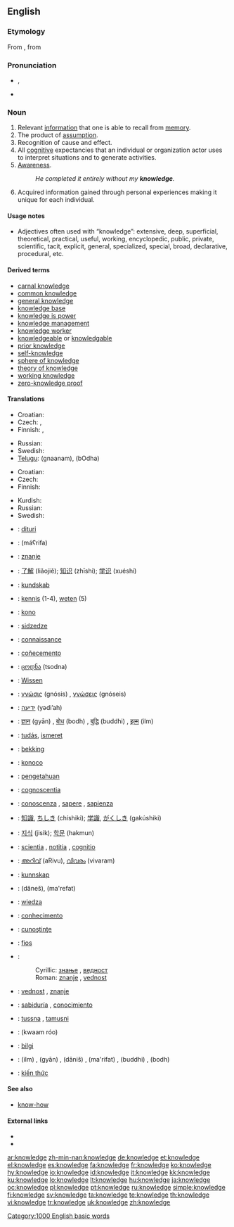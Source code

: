 {{wikipedia}}
==English==

{{rank|living|view|although|533|knowledge|hath|table|daughter}}

===Etymology===
From {{etyl|enm|en}} {{term|knouleche||lang=enm}}, from {{etyl|ang|en}} {{term|cnawan||lang=ang|to know}}

===Pronunciation===
* {{IPA|/ˈnɒlɪdʒ/}}, {{SAMPA|/"nQlIdZ/}}
* {{audio|en-us-knowledge.ogg|Audio (US)}}

===Noun===
{{en-noun|-}}

# Relevant [[information]] that one is able to recall from [[memory]].
# The product of [[assumption]].
# Recognition of cause and effect.
# All [[cognitive]] expectancies that an individual or organization actor uses to interpret situations and to generate activities.
# [[awareness|Awareness]].
#: ''He completed it entirely without my '''knowledge'''.''
# Acquired information gained through personal experiences making it unique for each individual.

====Usage notes====
* Adjectives often used with “knowledge”: extensive, deep, superficial, theoretical, practical, useful, working, encyclopedic, public, private, scientific, tacit, explicit, general, specialized, special, broad, declarative, procedural, etc.

====Derived terms====
* [[carnal knowledge]]
* [[common knowledge]]
* [[general knowledge]]
* [[knowledge base]]
* [[knowledge is power]]
* [[knowledge management]]
* [[knowledge worker]]
* [[knowledgeable]] or [[knowledgable]]
* [[prior knowledge]]
* [[self-knowledge]]
* [[sphere of knowledge]]
* [[theory of knowledge]]
* [[working knowledge]]
* [[zero-knowledge proof]]

====Translations====
{{trans-top|information}}
* Croatian: {{t+|hr|znanje|n|alt=znánje}}
* Czech: {{t-|cs|znalost|f}}, {{t-|cs|vědění|n}}
* Finnish: {{t+|fi|tieto}}, {{t-|fi|tiedot|p}}
{{trans-mid}}
* Russian: {{t|ru|знание|n|tr=znánije|sc=Cyrl}}
* Swedish: {{t+|sv|kunskap|c}}
* [[Telugu]]: {{t|te|జ్ఞానం|sc=Telu}} (gnaanam), {{t|te|బోధ|sc=Telu}} (bOdha)
{{trans-bottom}}

{{trans-top|awareness}}
* Croatian: {{t+|hr|znanje|n|alt=znánje}}
* Czech: {{t-|cs|vědomí|n}}
* Finnish: {{t-|fi|tietoisuus}}
{{trans-mid}}
* Kurdish: {{t|ku|زانیاری|tr=zanyari|sc=KUchar}}
* Russian: {{t|ru|знание|n|tr=znánije|sc=Cyrl}}
* Swedish: {{t|sv|kännedom|c}}
{{trans-bottom}}

{{checktrans-top}}
* {{ttbc|Albanian}}: [[dituri]] {{n}}
* {{ttbc|Arabic}}: {{Arab|[[معرفة|مَعْرِفَة]]}} (máʕrifa) {{f}}
* {{ttbc|Bosnian}}: [[znanje]] {{n}}
* {{ttbc|Chinese}}: [[了解]] (liǎojiě); [[知识]] (zhīshi); [[学识]] (xuéshí)
* {{ttbc|Danish}}: [[kundskab]]
* {{ttbc|Dutch}}: [[kennis]] (1-4), [[weten]] (5)
* {{ttbc|Esperanto}}: [[kono]]
* {{ttbc|Ewe}}: [[sidzedze]]
* {{ttbc|French}}: [[connaissance]] {{f}}
* {{ttbc|Galician}}: [[coñecemento]] {{m}}
* {{ttbc|Georgian}}: [[ცოდნა]] (tsodna)
* {{tbc|German}}: [[Wissen]] {{n}}
* {{ttbc|Greek}}: [[γνώσις]] (gnósis) {{f}}, [[γνώσεις]] (gnóseis) {{f|p}}
* {{ttbc|Hebrew}}: [[ידיעה]] (yədi’ah) {{f}}
* {{ttbc|Hindi}}: [[ज्ञान]] (gyān) {{m}}, [[बोध]] (bodh) {{m}}, [[बुद्धि]] (buddhi) {{f}}, [[इल्म]] (ilm) {{m}}
* {{ttbc|Hungarian}}: [[tudás]], [[ismeret]]
* {{ttbc|Icelandic}}: [[þekking]] {{f}}
* {{ttbc|Ido}}: [[konoco]]
* {{ttbc|Indonesian}}: [[pengetahuan]]
* {{ttbc|Interlingua}}: [[cognoscentia]]
* {{ttbc|Italian}}: [[conoscenza]] {{f}}, [[sapere]] {{m}}, [[sapienza]] {{f}}
* {{ttbc|Japanese}}: [[知識]], [[ちしき]] (chíshiki); [[学識]], [[がくしき]] (gakúshiki)
{{trans-mid}}
* {{ttbc|Korean}}: [[지식]] (jisik); [[학문]] (hakmun)
* {{ttbc|Latin}}: [[scientia]] {{f}}, [[notitia]] {{f}}, [[cognitio]] {{f}}
* {{ttbc|Malayalam}}: [[അറിവ്]] (aRivu), [[വിവരം]] (vivaram)
* {{ttbc|Norwegian}}: [[kunnskap]]
* {{ttbc|Persian}}: {{fa-Arab|[[دانش]]}} (dâneš), {{fa-Arab|[[معرفت]]}} (ma'refat)
* {{ttbc|Polish}}: [[wiedza]] {{f}}
* {{ttbc|Portuguese}}: [[conhecimento]] {{m}}
* {{ttbc|Romanian}}: [[cunoştinţe]] {{f}}
* {{ttbc|Scottish Gaelic}}: [[fios]] {{m}}
* {{ttbc|Serbian}}:
*: Cyrillic: [[знање]] {{n}}, [[ведност]] {{f}}
*: Roman: [[znanje]] {{n}}, [[vednost]] {{f}}
* {{ttbc|Slovene}}: [[vednost]] {{f}}, [[znanje]] {{n}}
* {{ttbc|Spanish}}: [[sabiduría]] {{f}}, [[conocimiento]] {{m}}
* {{ttbc|Tamazight}}: [[tussna]] {{f}}, [[tamusni]] {{f}}
* {{ttbc|Thai}}: {{Thai|[[ความรู้]]}} (kwaam róo)
* {{ttbc|Turkish}}: [[bilgi]] {{n}}
* {{ttbc|Urdu}}: {{ur-Arab|[[علم]]}} (ilm) {{m}}, {{ur-Arab|[[گیان]]}} (gyān) {{m}}, {{ur-Arab|[[دانش]]}} (dāniš) {{f}}, {{ur-Arab|[[معرفت]]}} (ma'rifat) {{f}}, {{ur-Arab|[[بدھ]]}} (buddhi) {{f}}, {{ur-Arab|[[بودھ]]}} (bodh) {{m}}
* {{ttbc|Vietnamese}}: [[kiến thức]]
{{trans-bottom}}

====See also====
* [[know-how]]

====External links====
* {{R:Webster 1913}}
* {{R:Century 1911}}

[[Category:1000 English basic words]]

[[ar:knowledge]]
[[zh-min-nan:knowledge]]
[[de:knowledge]]
[[et:knowledge]]
[[el:knowledge]]
[[es:knowledge]]
[[fa:knowledge]]
[[fr:knowledge]]
[[ko:knowledge]]
[[hy:knowledge]]
[[io:knowledge]]
[[id:knowledge]]
[[it:knowledge]]
[[kk:knowledge]]
[[ku:knowledge]]
[[lo:knowledge]]
[[lt:knowledge]]
[[hu:knowledge]]
[[ja:knowledge]]
[[oc:knowledge]]
[[pl:knowledge]]
[[pt:knowledge]]
[[ru:knowledge]]
[[simple:knowledge]]
[[fi:knowledge]]
[[sv:knowledge]]
[[ta:knowledge]]
[[te:knowledge]]
[[th:knowledge]]
[[vi:knowledge]]
[[tr:knowledge]]
[[uk:knowledge]]
[[zh:knowledge]]